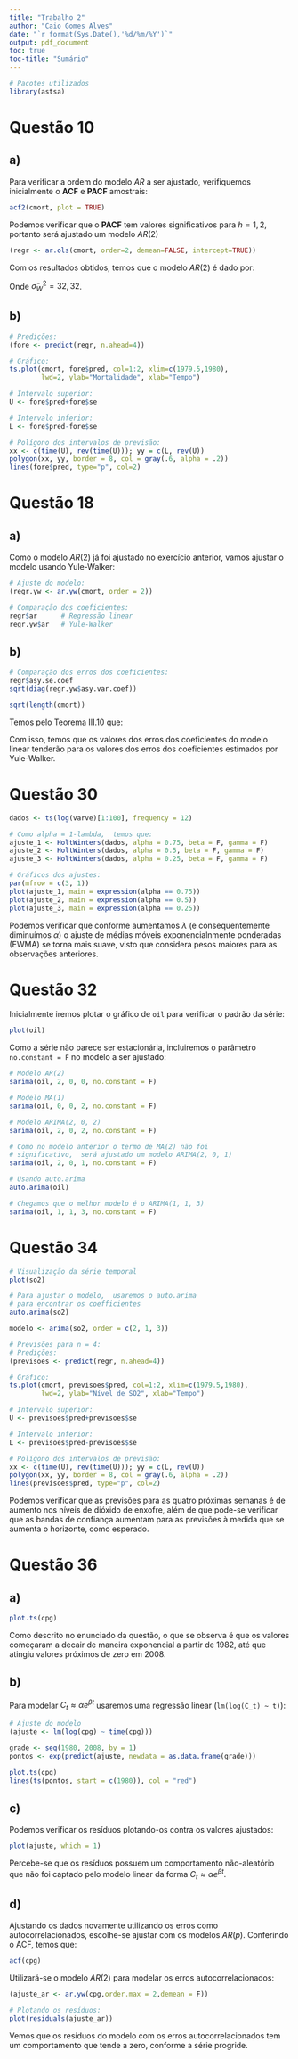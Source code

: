 ```yaml
---
title: "Trabalho 2"
author: "Caio Gomes Alves"
date: "`r format(Sys.Date(),'%d/%m/%Y')`"
output: pdf_document
toc: true
toc-title: "Sumário"
---
```


```r
# Pacotes utilizados
library(astsa)
```

\newpage

# Questão 10

## a)

Para verificar a ordem do modelo $AR$ a ser ajustado, verifiquemos inicialmente o **ACF** e **PACF** amostrais:

```r
acf2(cmort, plot = TRUE)
```

Podemos verificar que o **PACF** tem valores significativos para $h=1,2$, portanto será ajustado um modelo $AR(2)$

```r
(regr <- ar.ols(cmort, order=2, demean=FALSE, intercept=TRUE))
```

Com os resultados obtidos, temos que o modelo $AR(2)$ é dado por:

\begin{equation}
X_t  =  11,45 + 0,4286 X_{t-1} + 0,4418 X_{t-2} + W_t,
\end{equation}

Onde $\hat{\sigma}^2_W = 32,32$.

## b)

```r
# Predições:
(fore <- predict(regr, n.ahead=4))

# Gráfico:
ts.plot(cmort, fore$pred, col=1:2, xlim=c(1979.5,1980),
        lwd=2, ylab="Mortalidade", xlab="Tempo")

# Intervalo superior:
U <- fore$pred+fore$se

# Intervalo inferior:
L <- fore$pred-fore$se

# Polígono dos intervalos de previsão:
xx <- c(time(U), rev(time(U))); yy = c(L, rev(U))
polygon(xx, yy, border = 8, col = gray(.6, alpha = .2))
lines(fore$pred, type="p", col=2)
```

# Questão 18

## a)

Como o modelo $AR(2)$ já foi ajustado no exercício anterior, vamos ajustar o modelo usando Yule-Walker:

```r
# Ajuste do modelo:
(regr.yw <- ar.yw(cmort, order = 2))

# Comparação dos coeficientes:
regr$ar      # Regressão linear
regr.yw$ar   # Yule-Walker
```

## b)

```r
# Comparação dos erros dos coeficientes:
regr$asy.se.coef
sqrt(diag(regr.yw$asy.var.coef))

sqrt(length(cmort))
```

Temos pelo Teorema III.10 que:

\begin{equation}
\begin{pmatrix} \widehat{\phi}_1 \\ \widehat{\phi}_2 \end{pmatrix} \, \sim \, N\left( \begin{pmatrix} \phi_1 \\ \phi_2 \end{pmatrix}
\displaystyle\frac{1}{n}\begin{pmatrix} 1-\phi_2^2 & -\phi_1(1+\phi_2) \\ -\phi_1(1+\phi_2) & 1-\phi_2^2 \end{pmatrix}\right)
\end{equation}

Com isso, temos que os valores dos erros dos coeficientes do modelo linear tenderão para os valores dos erros dos coeficientes estimados por Yule-Walker.

# Questão 30

```r
dados <- ts(log(varve)[1:100], frequency = 12)

# Como alpha = 1-lambda,  temos que:
ajuste_1 <- HoltWinters(dados, alpha = 0.75, beta = F, gamma = F)
ajuste_2 <- HoltWinters(dados, alpha = 0.5, beta = F, gamma = F)
ajuste_3 <- HoltWinters(dados, alpha = 0.25, beta = F, gamma = F)
```

```r
# Gráficos dos ajustes:
par(mfrow = c(3, 1))
plot(ajuste_1, main = expression(alpha == 0.75))
plot(ajuste_2, main = expression(alpha == 0.5))
plot(ajuste_3, main = expression(alpha == 0.25))
```

Podemos verificar que conforme aumentamos $\lambda$ (e consequentemente diminuímos $\alpha$) o ajuste de médias móveis exponencialnmente ponderadas (EWMA) se torna mais suave, visto que considera pesos maiores para as observações anteriores.

# Questão 32

Inicialmente iremos plotar o gráfico de `oil` para verificar o padrão da série:

```r
plot(oil)
```

Como a série não parece ser estacionária, incluiremos o parâmetro `no.constant = F` no modelo a ser ajustado:

```r
# Modelo AR(2)
sarima(oil, 2, 0, 0, no.constant = F)

# Modelo MA(1)
sarima(oil, 0, 0, 2, no.constant = F)

# Modelo ARIMA(2, 0, 2)
sarima(oil, 2, 0, 2, no.constant = F)

# Como no modelo anterior o termo de MA(2) não foi
# significativo,  será ajustado um modelo ARIMA(2, 0, 1)
sarima(oil, 2, 0, 1, no.constant = F)

# Usando auto.arima
auto.arima(oil)

# Chegamos que o melhor modelo é o ARIMA(1, 1, 3)
sarima(oil, 1, 1, 3, no.constant = F)
```

# Questão 34

```r
# Visualização da série temporal
plot(so2)

# Para ajustar o modelo,  usaremos o auto.arima
# para encontrar os coefficientes
auto.arima(so2)

modelo <- arima(so2, order = c(2, 1, 3))

# Previsões para n = 4:
# Predições:
(previsoes <- predict(regr, n.ahead=4))

# Gráfico:
ts.plot(cmort, previsoes$pred, col=1:2, xlim=c(1979.5,1980),
        lwd=2, ylab="Nível de SO2", xlab="Tempo")

# Intervalo superior:
U <- previsoes$pred+previsoes$se

# Intervalo inferior:
L <- previsoes$pred-previsoes$se

# Polígono dos intervalos de previsão:
xx <- c(time(U), rev(time(U))); yy = c(L, rev(U))
polygon(xx, yy, border = 8, col = gray(.6, alpha = .2))
lines(previsoes$pred, type="p", col=2)
```

Podemos verificar que as previsões para as quatro próximas semanas é de aumento nos níveis de dióxido de enxofre, além de que pode-se verificar que as bandas de confiança aumentam para as previsões à medida que se aumenta o horizonte, como esperado.

# Questão 36

## a)

```r
plot.ts(cpg)
```

Como descrito no enunciado da questão, o que se observa é que os valores começaram a decair de maneira exponencial a partir de 1982, até que atingiu valores próximos de zero em 2008.

## b)

Para modelar $C_t \approx \alpha e^{\beta t}$ usaremos uma regressão linear (`lm(log(C_t) ~ t)`):

```r
# Ajuste do modelo
(ajuste <- lm(log(cpg) ~ time(cpg)))

grade <- seq(1980, 2008, by = 1)
pontos <- exp(predict(ajuste, newdata = as.data.frame(grade)))

plot.ts(cpg)
lines(ts(pontos, start = c(1980)), col = "red")
```

## c)

Podemos verificar os resíduos plotando-os contra os valores ajustados:

```r
plot(ajuste, which = 1)
```

Percebe-se que os resíduos possuem um comportamento não-aleatório que não foi captado pelo modelo linear da forma $C_t \approx \alpha e^{\beta t}$.

## d)

Ajustando os dados novamente utilizando os erros como autocorrelacionados, escolhe-se ajustar com os modelos $AR(p)$. Conferindo o ACF, temos que:

```r
acf(cpg)
```

Utilizará-se o modelo $AR(2)$ para modelar os erros autocorrelacionados:

```r
(ajuste_ar <- ar.yw(cpg,order.max = 2,demean = F))

# Plotando os resíduos:
plot(residuals(ajuste_ar))
```

Vemos que os resíduos do modelo com os erros autocorrelacionados tem um comportamento que tende a zero, conforme a série progride.
